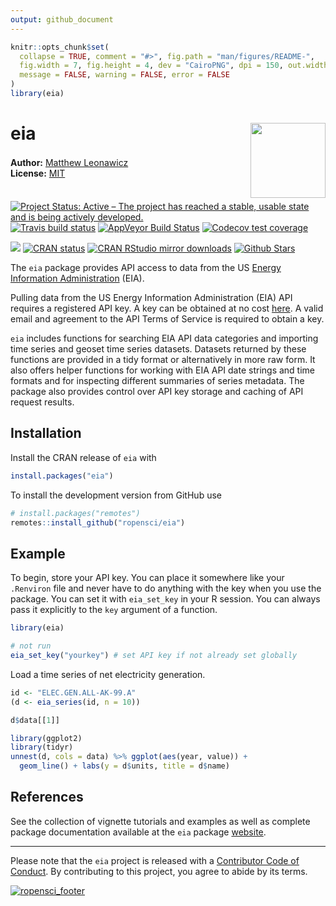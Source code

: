 ```yaml
---
output: github_document
---
```


<!-- README.md is generated from README.Rmd. Please edit that file -->

```r
knitr::opts_chunk$set(
  collapse = TRUE, comment = "#>", fig.path = "man/figures/README-", 
  fig.width = 7, fig.height = 4, dev = "CairoPNG", dpi = 150, out.width = "100%",
  message = FALSE, warning = FALSE, error = FALSE
)
library(eia)
```
# eia <img src="man/figures/logo.png" style="margin-left:10px;margin-bottom:5px;" width="120" align="right">
**Author:** [Matthew Leonawicz](https://github.com/leonawicz) <a href="https://orcid.org/0000-0001-9452-2771" target="orcid.widget">
<image class="orcid" src="https://members.orcid.org/sites/default/files/vector_iD_icon.svg" height="16"></a>
<br/>
**License:** [MIT](https://opensource.org/licenses/MIT)<br/>

[![Project Status: Active – The project has reached a stable, usable state and is being actively developed.](http://www.repostatus.org/badges/latest/active.svg)](http://www.repostatus.org/#active)
[![Travis build status](https://travis-ci.org/ropensci/eia.svg?branch=master)](https://travis-ci.org/ropensci/eia)
[![AppVeyor Build Status](https://ci.appveyor.com/api/projects/status/github/ropensci/eia?branch=master&svg=true)](https://ci.appveyor.com/project/leonawicz/eia)
[![Codecov test coverage](https://codecov.io/gh/ropensci/eia/branch/master/graph/badge.svg)](https://codecov.io/gh/ropensci/eia?branch=master)

[![](https://badges.ropensci.org/342_status.svg)](https://github.com/ropensci/onboarding/issues/342)
[![CRAN status](http://www.r-pkg.org/badges/version/eia)](https://cran.r-project.org/package=eia)
[![CRAN RStudio mirror downloads](http://cranlogs.r-pkg.org/badges/eia)](https://cran.r-project.org/package=eia)
[![Github Stars](https://img.shields.io/github/stars/ropensci/eia.svg?style=social&label=Github)](https://github.com/ropensci/eia)

The `eia` package provides API access to data from the US [Energy Information Administration](https://www.eia.gov/) (EIA).

Pulling data from the US Energy Information Administration (EIA) API requires a registered API key. A key can be obtained at no cost [here](https://www.eia.gov/opendata/register.php). A valid email and agreement to the API Terms of Service is required to obtain a key.

`eia` includes functions for searching EIA API data categories and importing time series and geoset time series datasets. Datasets returned by these functions are provided in a tidy format or alternatively in more raw form. It also offers helper functions for working with EIA API date strings and time formats and for inspecting different summaries of series metadata. The package also provides control over API key storage and caching of API request results.

## Installation

Install the CRAN release of `eia` with

``` r
install.packages("eia")
```

To install the development version from GitHub use

``` r
# install.packages("remotes")
remotes::install_github("ropensci/eia")
```

## Example

To begin, store your API key. You can place it somewhere like your `.Renviron` file and never have to do anything with the key when you use the package. You can set it with `eia_set_key` in your R session. You can always pass it explicitly to the `key` argument of a function.

```r
library(eia)

# not run
eia_set_key("yourkey") # set API key if not already set globally
```

Load a time series of net electricity generation.

```r
id <- "ELEC.GEN.ALL-AK-99.A"
(d <- eia_series(id, n = 10))

d$data[[1]]

library(ggplot2)
library(tidyr)
unnest(d, cols = data) %>% ggplot(aes(year, value)) +
  geom_line() + labs(y = d$units, title = d$name)
```

## References

See the collection of vignette tutorials and examples as well as complete package documentation available at the `eia` package [website](https://docs.ropensci.org/eia).

---

Please note that the `eia` project is released with a [Contributor Code of Conduct](https://github.com/ropensci/eia/blob/master/CODE_OF_CONDUCT.md). By contributing to this project, you agree to abide by its terms.

[![ropensci_footer](https://ropensci.org/public_images/ropensci_footer.png)](https://ropensci.org)
